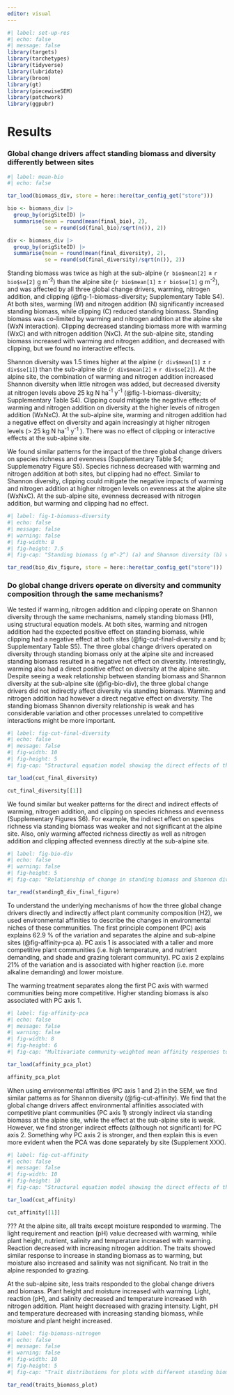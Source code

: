 ```yaml
---
editor: visual
---
```


```r
#| label: set-up-res
#| echo: false
#| message: false
library(targets)
library(tarchetypes)
library(tidyverse)
library(lubridate)
library(broom)
library(gt)
library(piecewiseSEM)
library(patchwork)
library(ggpubr)

```

# Results

### Global change drivers affect standing biomass and diversity differently between sites

```r
#| label: mean-bio
#| echo: false

tar_load(biomass_div, store = here::here(tar_config_get("store")))

bio <- biomass_div |> 
  group_by(origSiteID) |> 
  summarise(mean = round(mean(final_bio), 2), 
            se = round(sd(final_bio)/sqrt(n()), 2))

div <- biomass_div |> 
  group_by(origSiteID) |> 
  summarise(mean = round(mean(final_diversity), 2), 
            se = round(sd(final_diversity)/sqrt(n()), 2))

```

<!--# Should I mention the main effects only first, since there are interactions in the alpine site -->

Standing biomass was twice as high at the sub-alpine (`r bio$mean[2]` ± `r bio$se[2]` g m^-2^) than the alpine site (`r bio$mean[1]` ± `r bio$se[1]` g m^-2^), and was affected by all three global change drivers, warming, nitrogen addition, and clipping (@fig-1-biomass-diversity; Supplementary Table S4). At both sites, warming (W) and nitrogen addition (N) significantly increased standing biomass, while clipping (C) reduced standing biomass. Standing biomass was co-limited by warming and nitrogen addition at the alpine site (WxN interaction). Clipping decreased standing biomass more with warming (WxC) and with nitrogen addition (NxC). At the sub-alpine site, standing biomass increased with warming and nitrogen addition, and decreased with clipping, but we found no interactive effects.

Shannon diversity was 1.5 times higher at the alpine (`r div$mean[1]` ± `r div$se[1]`) than the sub-alpine site (`r div$mean[2]` ± `r div$se[2]`). At the alpine site, the combination of warming and nitrogen addition increased Shannon diversity when little nitrogen was added, but decreased diversity at nitrogen levels above 25 kg N ha^-1^ y^-1^ (@fig-1-biomass-diversity; Supplementary Table S4). Clipping could mitigate the negative effects of warming and nitrogen addition on diversity at the higher levels of nitrogen addition (WxNxC). At the sub-alpine site, warming and nitrogen addition had a negative effect on diversity and again increasingly at higher nitrogen levels (\> 25 kg N ha^-1^ y^-1^ ). There was no effect of clipping or interactive effects at the sub-alpine site.

We found similar patterns for the impact of the three global change drivers on species richness and evenness (Supplementary Table S4; Supplemenatry Figure S5). Species richness decreased with warming and nitrogen addition at both sites, but clipping had no effect. Similar to Shannon diversity, clipping could mitigate the negative impacts of warming and nitrogen addition at higher nitrogen levels on evenness at the alpine site (WxNxC). At the sub-alpine site, evenness decreased with nitrogen addition, but warming and clipping had no effect.

```r
#| label: fig-1-biomass-diversity
#| echo: false
#| message: false
#| warning: false
#| fig-width: 8
#| fig-height: 7.5
#| fig-cap: "Standing biomass (g m^-2^) (a) and Shannon diversity (b) with increasing nitrogen addition (kg N ha^-1^ y^-1^) in the alpine (upper row) and sub-alpine (lower row) sites. The x axis is log transformed, the numbers are on the original scale for ease of interpretation. The colors indicate ambient (black) and warm conditions (red) and the shapes show the different clipping treatments (circle = control, square = medium, triangle = intensive clipping). The points show the raw data, while the lines indicate model predictions with confidence intervals. The capital letters (black) within panels indicate significant model terms (W = warming, N = nitrogen addition, C = clipping, S = site, combined letters, e.g. WxC = interactions). Letters in grey indicate almost significant model terms (0.05 < *P* < 0.07)."

tar_read(bio_div_figure, store = here::here(tar_config_get("store")))

```

### Do global change drivers operate on diversity and community composition through the same mechanisms?

We tested if warming, nitrogen addition and clipping operate on Shannon diversity through the same mechanisms, namely standing biomass (H1), using structural equation models. At both sites, warming and nitrogen addition had the expected positive effect on standing biomass, while clipping had a negative effect at both sites (@fig-cut-final-diversity a and b; Supplementary Table S5). The three global change drivers operated on diversity through standing biomass only at the alpine site and increased standing biomass resulted in a negative net effect on diversity. Interestingly, warming also had a direct positive effect on diversity at the alpine site. Despite seeing a weak relationship between standing biomass and Shannon diversity at the sub-alpine site (@fig-bio-div), the three global change drivers did not indirectly affect diversity via standing biomass. Warming and nitrogen addition had however a direct negative effect on diversity. The standing biomass Shannon diversity relationship is weak and has considerable variation and other processes unrelated to competitive interactions might be more important.

```r
#| label: fig-cut-final-diversity
#| echo: false
#| message: false
#| fig-width: 10
#| fig-height: 5
#| fig-cap: "Structural equation model showing the direct effects of the global change drivers, warming, nitrogen addition and clipping, and indirectly through biomass on Shannon diversity for the a) alpine and b) sub-alpine site. The numbers indicate the regression coefficients and the thickness of the line relates to the strength of the effect. Significant effects are indicated by asterisks (*** for P value < 0.001, ** for 0.001 ≤ P-value < 0.01, and * for 0.01 ≤ P-value < 0.05). The colours shows the direction of the effect (black = positive and grey = negative). Each driver, mediator and predictor are coloured in a separate colour: red = warming, green = nitrogen, yellow = clipping, blue = biomass, brown = diversity."

tar_load(cut_final_diversity)

cut_final_diversity[[1]]

```

We found similar but weaker patterns for the direct and indirect effects of warming, nitrogen addition, and clipping on species richness and evenness (Supplementary Figures S6). For example, the indirect effect on species richness via standing biomass was weaker and not significant at the alpine site. Also, only warming affected richness directly as well as nitrogen addition and clipping affected evenness directly at the sub-alpine site.

```r
#| label: fig-bio-div
#| echo: false
#| warning: false
#| fig-height: 5
#| fig-cap: "Relationship of change in standing biomass and Shannon diversity at the alpine and sub-alpine site. The colors indicate ambient (black) and warm conditions (red) and the shapes show the different clipping treatments (circle = control, square = medium, and triangle = intensive clipping). The size of the symbols indicate the nitrogen addition level. The nitrogen levels are log transformed, the numbers on the legend are on the original scale for ease of interpretation."

tar_read(standingB_div_final_figure)

```

To understand the underlying mechanisms of how the three global change drivers directly and indirectly affect plant community composition (H2), we used environmental affinities to describe the changes in environmental niches of these communities. The first principle component (PC) axis explains 62.9 % of the variation and separates the alpine and sub-alpine sites (@fig-affinity-pca a). PC axis 1 is associated with a taller and more competitive plant communities (i.e. high temperature, and nutrient demanding, and shade and grazing tolerant community). PC axis 2 explains 21% of the variation and is associated with higher reaction (i.e. more alkaline demanding) and lower moisture.

The warming treatment separates along the first PC axis with warmed communities being more competitive. Higher standing biomass is also associated with PC axis 1.

```r
#| label: fig-affinity-pca
#| echo: false
#| message: false
#| warning: false
#| fig-width: 8
#| fig-height: 6
#| fig-cap: "Multivariate community-weighted mean affinity responses to a) warming, clipping and and nitrogen addition or b) biomass, determined by a principal component analysis (PCA). The PCA was conducted for the alpine and sub-alpine site together. The plant community originating from the alpine (filled symbols) and sub-alpine (open symbols) sites are shown. The colour represents the warming treatment (black = ambient, red = warming) or biomass (gradient of blue), the shape the clipping treatment (circle = control, square = medium, triangle = intensive clipping), and the point size indicates nitrogen addition level or biomass. The nitrogen levels are log transformed, the numbers on the legend are on the original scale for ease of interpretation. Affinities include plant height, temperature, light, moisture, nutrients, reaction, and grazing disturbance. Arrows show trait loadings on the first two principal components."

tar_load(affinity_pca_plot)

affinity_pca_plot

```

When using environmental affinities (PC axis 1 and 2) in the SEM, we find similar patterns as for Shannon diversity (@fig-cut-affinity). We find that the global change drivers affect environmental affinities associated with competitive plant communities (PC axis 1) strongly indirect via standing biomass at the alpine site, while the effect at the sub-alpine site is weak. However, we find stronger indirect effects (although not significant) for PC axis 2. Something why PC axis 2 is stronger, and then explain this is even more evident when the PCA was done separately by site (Supplement XXX).

```r
#| label: fig-cut-affinity
#| echo: false
#| message: false
#| fig-width: 10
#| fig-height: 10
#| fig-cap: "Structural equation model showing the direct effects of the global change drivers, warming, nitrogen addition and cutting and indirectly through biomass on affinity PCA 1 scores for the a) alpine and b) sub-alpine site and the affinity PCA 2 scores for the c) alpine and d) sub-alpine site. The numbers indicate the regression coefficients and the thickness of the line relates to the strength of the effect. Significant effects are indicated by asterisks (*** for P value < 0.001, ** for 0.001 ≤ P-value < 0.01, and * for 0.01 ≤ P-value < 0.05). The colours shows the direction of the effect (black = positive and grey = negative). Each driver, mediator and predictor are coloured in a separate colour: red = warming, green = nitrogen, yellow = clipping, blue = biomass, brown = affinity."

tar_load(cut_affinity)

cut_affinity[[1]]

```

??? At the alpine site, all traits except moisture responded to warming. The light requirement and reaction (pH) value decreased with warming, while plant height, nutrient, salinity and temperature increased with warming. Reaction decreased with increasing nitrogen addition. The traits showed similar response to increase in standing biomass as to warming, but moisture also increased and salinity was not significant. No trait in the alpine responded to grazing.

At the sub-alpine site, less traits responded to the global change drivers and biomass. Plant height and moisture increased with warming. Light, reaction (pH), and salinity decreased and temperature increased with nitrogen addition. Plant height decreased with grazing intensity. Light, pH and temperature decreased with increasing standing biomass, while moisture and plant height increased.

```r
#| label: fig-biomass-nitrogen
#| echo: false
#| message: false
#| warning: false
#| fig-width: 10
#| fig-height: 5
#| fig-cap: "Trait distributions for plots with different standing biomass at the alpine (upper row) and sub-alpine site (bottom row). Shown are the trait distributions for plant height and Ellenberg light, temperature, nutrient, moisture, salinity and reaction indicator values, as well as a mowing and grazing disturbance indicator. The colours indicate different levels of standing biomass."

tar_read(traits_biomass_plot)

```